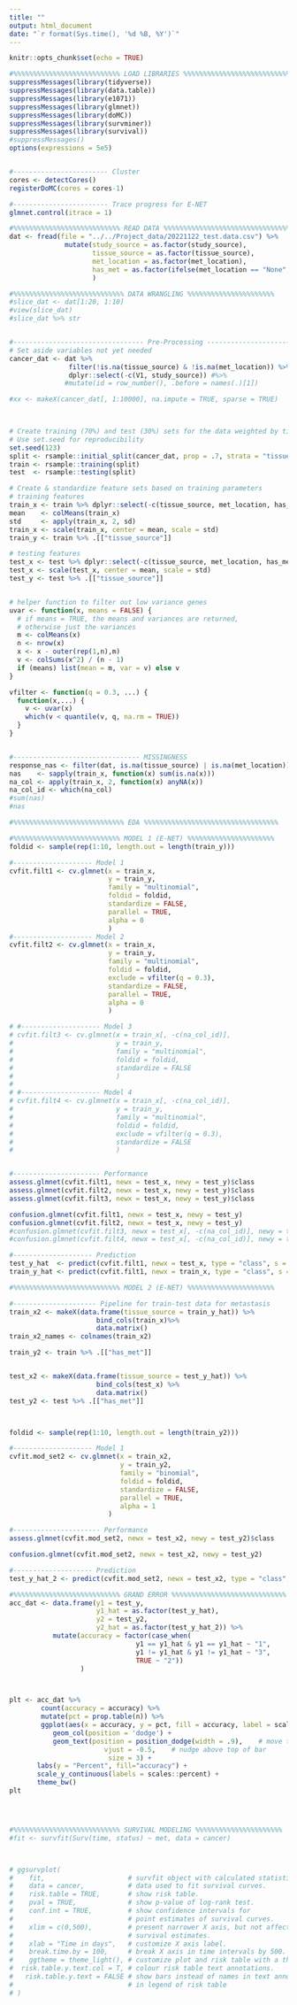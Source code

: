 ```yaml
---
title: ""
output: html_document
date: "`r format(Sys.time(), '%d %B, %Y')`"
---
```


```r
knitr::opts_chunk$set(echo = TRUE)

#%%%%%%%%%%%%%%%%%%%%%%%%%%% LOAD LIBRARIES %%%%%%%%%%%%%%%%%%%%%%%%%%%%%%%
suppressMessages(library(tidyverse))
suppressMessages(library(data.table))
suppressMessages(library(e1071))
suppressMessages(library(glmnet))
suppressMessages(library(doMC))
suppressMessages(library(survminer))
suppressMessages(library(survival))
#suppressMessages()
options(expressions = 5e5)


#------------------------ Cluster
cores <- detectCores()
registerDoMC(cores = cores-1)

#------------------------ Trace progress for E-NET
glmnet.control(itrace = 1)
```


```r
#%%%%%%%%%%%%%%%%%%%%%%%%%%% READ DATA %%%%%%%%%%%%%%%%%%%%%%%%%%%%%%%%%%%%%
dat <- fread(file = "../../Project_data/20221122_test.data.csv") %>%
              mutate(study_source = as.factor(study_source),
                     tissue_source = as.factor(tissue_source),
                     met_location = as.factor(met_location),
                     has_met = as.factor(ifelse(met_location == "None", "No", "Yes"))
                     )
```


```r
#%%%%%%%%%%%%%%%%%%%%%%%%%%%% DATA WRANGLING %%%%%%%%%%%%%%%%%%%%%%
#slice_dat <- dat[1:20, 1:10]
#view(slice_dat)
#slice_dat %>% str


#--------------------------------- Pre-Processing ----------------------
# Set aside variables not yet needed
cancer_dat <- dat %>%
               filter(!is.na(tissue_source) & !is.na(met_location)) %>%
               dplyr::select(-c(V1, study_source)) #%>%
              #mutate(id = row_number(), .before = names(.)[1])

#xx <- makeX(cancer_dat[, 1:10000], na.impute = TRUE, sparse = TRUE)
               


# Create training (70%) and test (30%) sets for the data weighted by tissue source.
# Use set.seed for reproducibility
set.seed(123)
split <- rsample::initial_split(cancer_dat, prop = .7, strata = "tissue_source")
train <- rsample::training(split)
test  <- rsample::testing(split)

# Create & standardize feature sets based on training parameters
# training features
train_x <- train %>% dplyr::select(-c(tissue_source, met_location, has_met))
mean    <- colMeans(train_x)
std     <- apply(train_x, 2, sd)
train_x <- scale(train_x, center = mean, scale = std)
train_y <- train %>% .[["tissue_source"]]

# testing features
test_x <- test %>% dplyr::select(-c(tissue_source, met_location, has_met))
test_x <- scale(test_x, center = mean, scale = std)
test_y <- test %>% .[["tissue_source"]]


# helper function to filter out low variance genes
uvar <- function(x, means = FALSE) {
  # if means = TRUE, the means and variances are returned, 
  # otherwise just the variances
  m <- colMeans(x)
  n <- nrow(x)
  x <- x - outer(rep(1,n),m)
  v <- colSums(x^2) / (n - 1)
  if (means) list(mean = m, var = v) else v
}

vfilter <- function(q = 0.3, ...) {
  function(x,...) {
    v <- uvar(x)
    which(v < quantile(v, q, na.rm = TRUE))
  }
}


#-------------------------------- MISSINGNESS
response_nas <- filter(dat, is.na(tissue_source) | is.na(met_location))
nas    <- sapply(train_x, function(x) sum(is.na(x)))
na_col <- apply(train_x, 2, function(x) anyNA(x))
na_col_id <- which(na_col)
#sum(nas)
#nas
```


```r
#%%%%%%%%%%%%%%%%%%%%%%%%%%%% EDA %%%%%%%%%%%%%%%%%%%%%%%%%%%%%%%%%%
```


```r
#%%%%%%%%%%%%%%%%%%%%%%%%%%% MODEL 1 (E-NET) %%%%%%%%%%%%%%%%%%%%%%
foldid <- sample(rep(1:10, length.out = length(train_y)))

#-------------------- Model 1
cvfit.filt1 <- cv.glmnet(x = train_x,
                         y = train_y,
                         family = "multinomial",
                         foldid = foldid, 
                         standardize = FALSE,
                         parallel = TRUE,
                         alpha = 0
                         )
#-------------------- Model 2
cvfit.filt2 <- cv.glmnet(x = train_x,
                         y = train_y,
                         family = "multinomial",
                         foldid = foldid, 
                         exclude = vfilter(q = 0.3),
                         standardize = FALSE,
                         parallel = TRUE,
                         alpha = 0
                         )

# #-------------------- Model 3
# cvfit.filt3 <- cv.glmnet(x = train_x[, -c(na_col_id)],
#                          y = train_y,
#                          family = "multinomial",
#                          foldid = foldid, 
#                          standardize = FALSE
#                          )
# 
# #-------------------- Model 4
# cvfit.filt4 <- cv.glmnet(x = train_x[, -c(na_col_id)],
#                          y = train_y,
#                          family = "multinomial",
#                          foldid = foldid, 
#                          exclude = vfilter(q = 0.3),
#                          standardize = FALSE
#                          )


#---------------------- Performance
assess.glmnet(cvfit.filt1, newx = test_x, newy = test_y)$class
assess.glmnet(cvfit.filt2, newx = test_x, newy = test_y)$class
assess.glmnet(cvfit.filt3, newx = test_x, newy = test_y)$class

confusion.glmnet(cvfit.filt1, newx = test_x, newy = test_y)
confusion.glmnet(cvfit.filt2, newx = test_x, newy = test_y)
#confusion.glmnet(cvfit.filt3, newx = test_x[, -c(na_col_id)], newy = test_y)
#confusion.glmnet(cvfit.filt4, newx = test_x[, -c(na_col_id)], newy = test_y)

#-------------------- Prediction
test_y_hat  <- predict(cvfit.filt1, newx = test_x, type = "class", s = "lambda.min")
train_y_hat <- predict(cvfit.filt1, newx = train_x, type = "class", s = "lambda.min")
```



```r
#%%%%%%%%%%%%%%%%%%%%%%%%%%% MODEL 2 (E-NET) %%%%%%%%%%%%%%%%%%%%%%

#--------------------- Pipeline for train-test data for metastasis
train_x2 <- makeX(data.frame(tissue_source = train_y_hat)) %>%
                      bind_cols(train_x)%>%
                      data.matrix()
train_x2_names <- colnames(train_x2)  

train_y2 <- train %>% .[["has_met"]]


test_x2 <- makeX(data.frame(tissue_source = test_y_hat)) %>%
                      bind_cols(test_x) %>%
                      data.matrix()
test_y2 <- test %>% .[["has_met"]]



foldid <- sample(rep(1:10, length.out = length(train_y2))) 

#-------------------- Model 1
cvfit.mod_set2 <- cv.glmnet(x = train_x2,
                            y = train_y2,
                            family = "binomial",
                            foldid = foldid, 
                            standardize = FALSE,
                            parallel = TRUE,
                            alpha = 1
                         )

#---------------------- Performance
assess.glmnet(cvfit.mod_set2, newx = test_x2, newy = test_y2)$class

confusion.glmnet(cvfit.mod_set2, newx = test_x2, newy = test_y2)

#-------------------- Prediction
test_y_hat_2 <- predict(cvfit.mod_set2, newx = test_x2, type = "class", s = "lambda.min")
```



```r
#%%%%%%%%%%%%%%%%%%%%%%%%%%% GRAND ERROR %%%%%%%%%%%%%%%%%%%%%%%%%%%%%
acc_dat <- data.frame(y1 = test_y,
                      y1_hat = as.factor(test_y_hat),
                      y2 = test_y2,
                      y2_hat = as.factor(test_y_hat_2)) %>%
           mutate(accuracy = factor(case_when(
                                y1 == y1_hat & y1 == y1_hat ~ "1",
                                y1 != y1_hat & y1 != y1_hat ~ "3",
                                TRUE ~ "2"))
                  )



plt <- acc_dat %>% 
        count(accuracy = accuracy) %>% 
        mutate(pct = prop.table(n)) %>% 
        ggplot(aes(x = accuracy, y = pct, fill = accuracy, label = scales::percent(pct))) + 
           geom_col(position = 'dodge') + 
           geom_text(position = position_dodge(width = .9),    # move to center of bars
                        vjust = -0.5,    # nudge above top of bar
                         size = 3) + 
       labs(y = "Percent", fill="accuracy") +
       scale_y_continuous(labels = scales::percent) +
       theme_bw()
plt





```


```r
#%%%%%%%%%%%%%%%%%%%%%%%%%%% SURVIVAL MODELING %%%%%%%%%%%%%%%%%%%%%%
#fit <- survfit(Surv(time, status) ~ met, data = cancer)



# ggsurvplot(
#    fit,                     # survfit object with calculated statistics.
#    data = cancer,           # data used to fit survival curves.
#    risk.table = TRUE,       # show risk table.
#    pval = TRUE,             # show p-value of log-rank test.
#    conf.int = TRUE,         # show confidence intervals for 
#                             # point estimates of survival curves.
#    xlim = c(0,500),         # present narrower X axis, but not affect
#                             # survival estimates.
#    xlab = "Time in days",   # customize X axis label.
#    break.time.by = 100,     # break X axis in time intervals by 500.
#    ggtheme = theme_light(), # customize plot and risk table with a theme.
#  risk.table.y.text.col = T, # colour risk table text annotations.
#   risk.table.y.text = FALSE # show bars instead of names in text annotations
#                             # in legend of risk table
# )
```



















